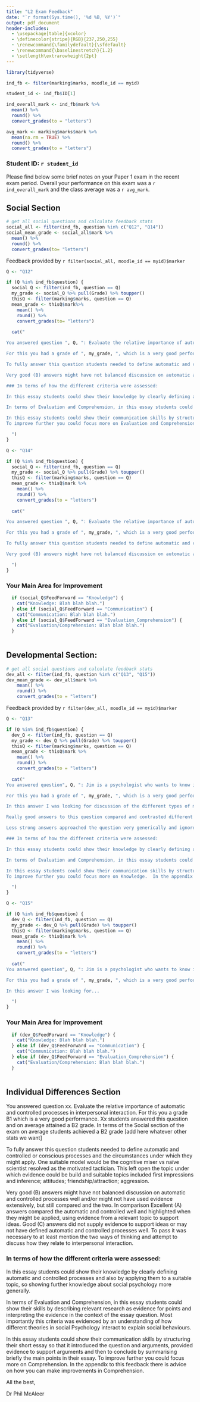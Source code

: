 ```yaml
---
title: "L2 Exam Feedback"
date: "`r format(Sys.time(), '%d %B, %Y')`"
output: pdf_document
header-includes:
  - \usepackage[table]{xcolor}
  - \definecolor{stripe}{RGB}{237,250,255}
  - \renewcommand{\familydefault}{\sfdefault}
  - \renewcommand{\baselinestretch}{1.2} 
  - \setlength\extrarowheight{2pt}
---
```


```r
library(tidyverse)
```

```r
ind_fb <- filter(marking$marks, moodle_id == myid)

student_id <- ind_fb$ID[1]

ind_overall_mark <- ind_fb$mark %>%
  mean() %>%
  round() %>%
  convert_grades(to = "letters")

avg_mark <- marking$marks$mark %>%
  mean(na.rm = TRUE) %>%
  round() %>%
  convert_grades(to = "letters")

```


### Student ID: `r student_id`

Please find below some brief notes on your Paper 1 exam in the recent exam period.  Overall your performance on this exam was a `r ind_overall_mark` and the class average was a `r avg_mark`.

## Social Section

```r
# get all social questions and calculate feedback stats
social_all <- filter(ind_fb, question %in% c("Q12", "Q14"))
social_mean_grade <- social_all$mark %>%
  mean() %>%
  round() %>%
  convert_grades(to= "letters")
```

Feedback provided by `r filter(social_all, moodle_id == myid)$marker`

```r
Q <- "Q12"

if (Q %in% ind_fb$question) {
  social_Q <- filter(ind_fb, question == Q)
  my_grade <- social_Q %>% pull(Grade) %>% toupper()
  thisQ <- filter(marking$marks, question == Q)
  mean_grade <- thisQ$mark%>%
    mean() %>%
    round() %>%
    convert_grades(to= "letters")
  
  cat("

You answered question ", Q, ": Evaluate the relative importance of automatic and controlled processes in interpersonal interaction.  

For this you had a grade of ", my_grade, ", which is a very good performance. ", nrow(thisQ), " students answered this question and on average attained a ", mean_grade, " grade.  In terms of the Social section of the exam on average students achieved a ", social_mean_grade , " grade.

To fully answer this question students needed to define automatic and controlled or conscious processes and the circumstances under which they might apply. One suitable model would be the cognitive miser vs naïve scientist resolved as the motivated tactician. This left open the topic under which evidence could be build and suitable topics included first impressions and inference; attitudes; friendship/attraction; aggression.

Very good (B) answers might have not balanced discussion on automatic and controlled processes  well and/or might not have used evidence extensively, but still compared and the two. In comparison Excellent (A) answers compared the automatic and controlled well and highlighted when they might be applied, using evidence from a relevant topic to support ideas.  Good (C) answers did not supply evidence to support ideas or may not have defined automatic and controlled processes well. To pass it was necessary to at least mention the two ways of thinking and attempt to discuss how they relate to interpersonal interaction.

### In terms of how the different criteria were assessed: 

In this essay students could show their knowledge by clearly defining automatic and controlled processes and also by applying them to a suitable topic, so showing further knowledge about social psychology more generally. 

In terms of Evaluation and Comprehension, in this essay students could show their skills by describing relevant research as evidence for points and interpreting the evidence in the context of the essay question.  Most importantly this criteria was evidenced by an understanding of how different theories in social Psychology interact to explain social behaviours. 

In this essay students could show their communication skills by structuring their short essay so that it introduced the question and arguments, provided evidence to support arguments and then to conclude by summarising briefly the main points in their essay.
To improve further you could focus more on Evaluation and Comprehension.  In the appendix to this feedback there is advice on how  you can make improvements in Evaluation and Comprehension.

  ")
}

```

```r
Q <- "Q14"

if (Q %in% ind_fb$question) {
  social_Q <- filter(ind_fb, question == Q)
  my_grade <- social_Q %>% pull(Grade) %>% toupper()
  thisQ <- filter(marking$marks, question == Q)
  mean_grade <- thisQ$mark %>%
    mean() %>%
    round() %>%
    convert_grades(to = "letters")
  
  cat("

You answered question ", Q, ": Evaluate the relative importance of automatic and controlled processes in interpersonal interaction.  

For this you had a grade of ", my_grade, ", which is a very good performance. ", nrow(thisQ), " students answered this question and on average attained a ", mean_grade, " grade.  In terms of the Social section of the exam on average students achieved a ", social_mean_grade , " grade.

To fully answer this question students needed to define automatic and controlled or conscious processes and the circumstances under which they might apply. One suitable model would be the cognitive miser vs naïve scientist resolved as the motivated tactician. This left open the topic under which evidence could be build and suitable topics included first impressions and inference; attitudes; friendship/attraction; aggression.

Very good (B) answers might have not balanced discussion on automatic and controlled processes  well and/or might not have used evidence extensively, but still compared and the two. In comparison Excellent (A) answers compared the automatic and controlled well and highlighted when they might be applied, using evidence from a relevant topic to support ideas.  Good (C) answers did not supply evidence to support ideas or may not have defined automatic and controlled processes well. To pass it was necessary to at least mention the two ways of thinking and attempt to discuss how they relate to interpersonal interaction.

  ")
}

```
  
### Your Main Area for Improvement
  
```r
  if (social_Q$FeedForward == "Knowledge") {
    cat("Knowledge: Blah blah blah.")
  } else if (social_Q$FeedForward == "Communication") {
    cat("Communication: Blah blah blah.")
  } else if (social_Q$FeedForward == "Evaluation_Comprehension") {
    cat("Evaluation/Comprehension: Blah blah blah.")
  }
  
```



## Developmental Section:

```r
# get all social questions and calculate feedback stats
dev_all <- filter(ind_fb, question %in% c("Q13", "Q15"))
dev_mean_grade <- dev_all$mark %>%
    mean() %>%
    round() %>%
    convert_grades(to = "letters")
```

Feedback provided by `r filter(dev_all, moodle_id == myid)$marker`

```r
Q <- "Q13"

if (Q %in% ind_fb$question) {
  dev_Q <- filter(ind_fb, question == Q)
  my_grade <- dev_Q %>% pull(Grade) %>% toupper()
  thisQ <- filter(marking$marks, question == Q)
  mean_grade <- thisQ$mark %>%
    mean() %>%
    round() %>%
    convert_grades(to = "letters")
  
  cat("
You answered question", Q, ": Jim is a psychologist who wants to know if gender influences friendship patterns across childhood and adolescence. He has come to you asking for advice on the best method to research this question and what ethical issues he should consider. What advice would you give to Jim?  

For this you had a grade of ", my_grade, ", which is a very good performance. ", nrow(thisQ), " students answered this question and on average attained a ", mean_grade, " grade.  In terms of the Developmental section of the exam on average students achieved a ", dev_mean_grade , " grade.

In this answer I was looking for discussion of the different types of methods that might be suitable for this kind of question including what the advantages and disadvantages of each and some demonstration of the key ethical issues around these issues specifically related to the focus of the question on friendships.

Really good answers to this question compared and contrasted different methods and very specifically applied these to the area of focus so why one of the methods reviewed might be best for a longitudinal study on friendship. The very best answers gave really thoughtful consideration to the specific ethical issues potentially associated with this topic, well done!

Less strong answers approached the question very generically and ignored the context provided and didn’t apply the methods discussed to the topic. For example would practice issues necessarily be an issue for longitudinal studies on this particular topic? They also talked about ethics at a very general level and could have thought a little more about the specific case and the issues that might arise from it.

### In terms of how the different criteria were assessed: 

In this essay students could show their knowledge by clearly defining automatic and controlled processes and also by applying them to a suitable topic, so showing further knowledge about social psychology more generally. 

In terms of Evaluation and Comprehension, in this essay students could show their skills by describing relevant research as evidence for points and interpreting the evidence in the context of the essay question.  Most importantly this criteria was evidenced by an understanding of how different theories in social Psychology interact to explain social behaviours. 

In this essay students could show their communication skills by structuring their short essay so that it introduced the question and arguments, provided evidence to support arguments and then to conclude by summarising briefly the main points in their essay.
To improve further you could focus more on Knowledge.  In the appendix to this feedback there is advice on how  you can make improvements in Knowledge.

  ")
}

```

```r
Q <- "Q15"

if (Q %in% ind_fb$question) {
  dev_Q <- filter(ind_fb, question == Q)
  my_grade <- dev_Q %>% pull(Grade) %>% toupper()
  thisQ <- filter(marking$marks, question == Q)
  mean_grade <- thisQ$mark %>%
    mean() %>%
    round() %>%
    convert_grades(to = "letters")
  
  cat("
You answered question", Q, ": Jim is a psychologist who wants to know if gender influences friendship patterns across childhood and adolescence. He has come to you asking for advice on the best method to research this question and what ethical issues he should consider. What advice would you give to Jim?  

For this you had a grade of ", my_grade, ", which is a very good performance. ", nrow(thisQ), " students answered this question and on average attained a ", mean_grade, " grade.  In terms of the Developmental section of the exam on average students achieved a ", dev_mean_grade , " grade.

In this answer I was looking for...

  ")
}

```


### Your Main Area for Improvement
  
```r
  if (dev_Q$FeedForward == "Knowledge") {
    cat("Knowledge: Blah blah blah.")
  } else if (dev_Q$FeedForward == "Communication") {
    cat("Communication: Blah blah blah.")
  } else if (dev_Q$FeedForward == "Evaluation_Comprehension") {
    cat("Evaluation/Comprehension: Blah blah blah.")
  }
  
```

## Individual Differences Section

You answered question xx. Evaluate the relative importance of automatic and controlled processes in interpersonal interaction.  For this you a grade B1 which is a very good performance.  Xx students answered this question and on average attained a B2 grade.  In terms of the Social section of the exam on average students achieved a B2 grade [add here whatever other stats we want]

To fully answer this question students needed to define automatic and controlled or conscious processes and the circumstances under which they might apply. One suitable model would be the cognitive miser vs naïve scientist resolved as the motivated tactician. This left open the topic under which evidence could be build and suitable topics included first impressions and inference; attitudes; friendship/attraction; aggression.

Very good (B) answers might have not balanced discussion on automatic and controlled processes  well and/or might not have used evidence extensively, but still compared and the two. In comparison Excellent (A) answers compared the automatic and controlled well and highlighted when they might be applied, using evidence from a relevant topic to support ideas.  Good (C) answers did not supply evidence to support ideas or may not have defined automatic and controlled processes well. To pass it was necessary to at least mention the two ways of thinking and attempt to discuss how they relate to interpersonal interaction.

### In terms of how the different criteria were assessed: 

In this essay students could show their knowledge by clearly defining automatic and controlled processes and also by applying them to a suitable topic, so showing further knowledge about social psychology more generally. 

In terms of Evaluation and Comprehension, in this essay students could show their skills by describing relevant research as evidence for points and interpreting the evidence in the context of the essay question.  Most importantly this criteria was evidenced by an understanding of how different theories in social Psychology interact to explain social behaviours. 

In this essay students could show their communication skills by structuring their short essay so that it introduced the question and arguments, provided evidence to support arguments and then to conclude by summarising briefly the main points in their essay.
To improve further you could focus more on Comprehension.  In the appendix to this feedback there is advice on how you can make improvements in Comprehension.

All the best,

Dr Phil McAleer





